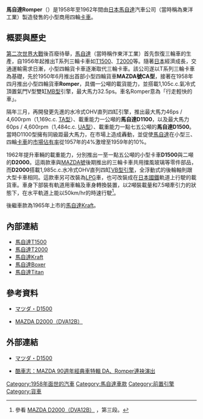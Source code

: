 {{noteTA
|T=zh-hans:马自达Romper;zh-hk:萬事得Romper;zh-tw:馬自達Romper;
|1=zh-hans:马自达;zh-hk:萬事得;zh-tw:馬自達;
}}

'''馬自達Romper'''（{{lang-ja|マツダ・ロンパー}}）是1958年至1962年間由[[日本|日本]][[馬自達|馬自達]]汽車公司（當時稱為東洋工業）製造發售的小型商用四輪[[載貨汽車|卡車]]。

== 概要與歷史 ==
[[第二次世界大戰|第二次世界大戰]]後百廢待舉，[[馬自達|馬自達]]（當時稱作東洋工業）首先恢復三輪車的生產，自1956年起推出T系列三輪卡車如[[馬自達T1500|T1500]]、[[馬自達T2000|T2000]]等。隨著[[日本|日本]]經濟成長，交通運輸需求日漸，小型四輪貨卡車逐漸取代三輪卡車。該公司遂以T系列三輪卡車為基礎，先於1950年6月推出首部小型四輪貨車'''MAZDA號CA型'''，接著在1958年四月推出小型四輪貨車'''Romper'''，具備一公噸的載貨能力，並搭載1,105c.c.氣冷式頂置氣門V型雙缸[[馬自達V2族引擎#MB型|MB型]]引擎，最大馬力32.5ps。車名Romper意為「行走輕快的車」。

隔年三月，再開發更先進的水冷式OHV直列四缸引擎，推出最大馬力46ps / 4,600rpm（1,169c.c. [[馬自達OHV引擎列表#TA型|TA型]]）、載重能力一公噸的'''馬自達D1100'''，以及最大馬力60ps / 4,600rpm（1,484c.c. [[馬自達OHV引擎列表#UA型|UA型]]）、載重能力一點七五公噸的'''馬自達D1500'''。當時D1100型擁有同級距最大馬力，在市場上造成轟動，並促使[[馬自達|馬自達]]在小型三、四輪[[載貨汽車|卡車]]的[[市場佔有率|市場佔有率]]從1957年的4%激增至1959年的10%。

1962年提升車輛的載重能力，分別推出一至一點五公噸的小型卡車'''D1500'''與二噸的'''D2000'''。這兩款車與[[馬自達MAZDA號|MAZDA號]]後期推出的三輪卡車共用擋風玻璃等零件部品，而'''D2000'''搭載1,985c.c.水冷式OHV直列四缸[[馬自達OHV引擎列表#VB型|VB型引擎]]，全浮動式的後輪軸則跟大型卡車相同。這款車另可改裝為[[液化石油氣|LPG]]車，也可改裝成在[[日本國有鐵道|日本國鐵]]軌道上行駛的載貨車。車身下部裝有軌道用車輪及車身轉換裝置，以2噸裝載量和7.5噸牽引力的狀態下，在水平軌道上能以50km/hr的時速行駛<ref>參看 [http://www.asahi-net.or.jp/~IP3T-NKSN/Pages/B-classic/Qrp614.htm MAZDA D2000（DVA12B）] {{Wayback|url=http://www.asahi-net.or.jp/~IP3T-NKSN/Pages/B-classic/Qrp614.htm |date=20160304201152 }}，第三段。</ref>。

後繼車款為1965年上市的[[馬自達Kraft|馬自達Kraft]]。

== 內部連結 ==
* [[馬自達T1500|馬自達T1500]]
* [[馬自達T2000|馬自達T2000]]
* [[馬自達Kraft|馬自達Kraft]]
* [[馬自達Boxer|馬自達Boxer]]
* [[馬自達Titan|馬自達Titan]]

== 參考資料 ==
* {{ja}}[http://www.asahi-net.or.jp/~rf7k-inue/izen/no-14/d1500/d1500.html マツダ・D1500] {{Wayback|url=http://www.asahi-net.or.jp/~rf7k-inue/izen/no-14/d1500/d1500.html |date=20200909135240 }}
* {{ja}}[http://www.asahi-net.or.jp/~IP3T-NKSN/Pages/B-classic/Qrp614.htm MAZDA D2000（DVA12B）] {{Wayback|url=http://www.asahi-net.or.jp/~IP3T-NKSN/Pages/B-classic/Qrp614.htm |date=20160304201152 }}
{{reflist}}

== 外部連結 ==
* {{ja}}[http://www.asahi-net.or.jp/~rf7k-inue/izen/no-14/d1500/d1500.html マツダ・D1500] {{Wayback|url=http://www.asahi-net.or.jp/~rf7k-inue/izen/no-14/d1500/d1500.html |date=20200909135240 }}
* [http://www.kumotor.com/Article.aspx?id=2923 酷車志：MAZDA 90週年經典車特輯 DA、Romper連袂演出]{{dead link|date=2018年5月 |bot=InternetArchiveBot |fix-attempted=yes }}

{{Mazda early}}

[[Category:1958年面世的汽車|Category:1958年面世的汽車]]
[[Category:馬自達車款|Category:馬自達車款]]
[[Category:前置引擎|Category:前置引擎]]
[[Category:貨車|Category:貨車]]